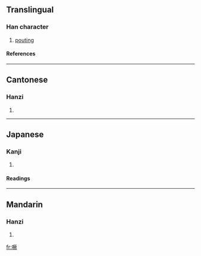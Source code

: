 ==Translingual==
===Han character===
{{Han char|rn=30|rad=口|as=12|sn=15|four=6108<sub>7</sub>|canj=口一廿人 (RMTO)}}
# [[pouting]]
====References====
{{Han ref|kx=0209.151|dkj=04347|hdz=10682.120|uh=5658|ud=22104|bh=E4FE|bd=58622}}
----
==Cantonese==
===Hanzi===
{{yue-hanzi|jyut=|y=kyut3}}
# {{defn|Cantonese}}
----
==Japanese==
===Kanji===
{{ja-kanji|grade=|rs=口12}}
# {{defn|Japanese}} 
====Readings====
{{ja-readings|on=[[けつ]] (ketsu)|kun=}}
----
==Mandarin==
===Hanzi===
{{cmn-hanzi|pin=[[juē]] (jue1)|wg=chüeh<sup>1</sup>}}
# {{defn|Mandarin}}

[[fr:噘]]